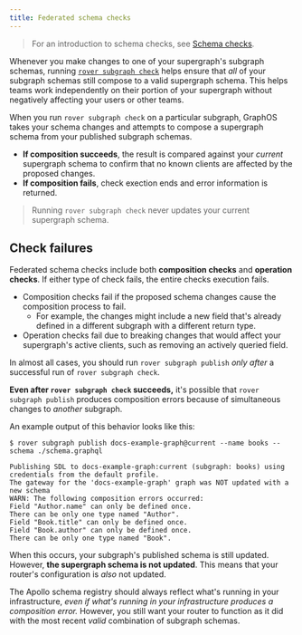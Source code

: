 ```yaml
---
title: Federated schema checks
---
```


> For an introduction to schema checks, see [Schema checks](/graphos/schema-checks/).

Whenever you make changes to one of your supergraph's subgraph schemas, running [`rover subgraph check`](/rover/commands/subgraphs/#checking-subgraph-schema-changes) helps ensure that _all_ of your subgraph schemas still compose to a valid supergraph schema. This helps teams work independently on their portion of your supergraph without negatively affecting your users or other teams.

When you run `rover subgraph check` on a particular subgraph, GraphOS takes your schema changes and attempts to compose a supergraph schema from your published subgraph schemas.

* **If composition succeeds**, the result is compared against your _current_ supergraph schema to confirm that no known clients are affected by the proposed changes.
* **If composition fails**, check exection ends and error information is returned.

> Running `rover subgraph check` never updates your current supergraph schema.

## Check failures

Federated schema checks include both **composition checks** and **operation checks**. If either type of check fails, the entire checks execution fails.

- Composition checks fail if the proposed schema changes cause the composition process to fail.
  - For example, the changes might include a new field that's already defined in a different subgraph with a different return type.
- Operation checks fail due to breaking changes that would affect your supergraph's active clients, such as removing an actively queried field.

In almost all cases, you should run `rover subgraph publish` _only after_ a successful run of `rover subgraph check`.

**Even after `rover subgraph check` succeeds,** it's possible that `rover subgraph publish` produces composition errors because of simultaneous changes to _another_ subgraph.

An example output of this behavior looks like this:

```
$ rover subgraph publish docs-example-graph@current --name books --schema ./schema.graphql

Publishing SDL to docs-example-graph:current (subgraph: books) using credentials from the default profile.
The gateway for the 'docs-example-graph' graph was NOT updated with a new schema
WARN: The following composition errors occurred:
Field "Author.name" can only be defined once.
There can be only one type named "Author".
Field "Book.title" can only be defined once.
Field "Book.author" can only be defined once.
There can be only one type named "Book".
```

When this occurs, your subgraph's published schema is still updated. However, **the supergraph schema is not updated**. This means that your router's configuration is _also_ not updated.

The Apollo schema registry should always reflect what's running in your infrastructure, _even if what's running in your infrastructure produces a composition error._ However, you still want your router to function as it did with the most recent _valid_ combination of subgraph schemas.
